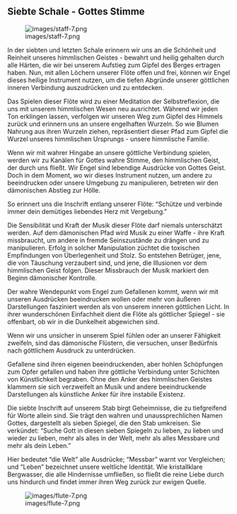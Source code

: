 ## Siebte Schale - Gottes Stimme

![images/staff-7.png](images/staff-7.png)

In der siebten und letzten Schale erinnern wir uns an die Schönheit und Reinheit unseres himmlischen Geistes - bewahrt und heilig gehalten durch alle Härten, die wir bei unserem Aufstieg zum Gipfel des Berges ertragen haben. Nun, mit allen Löchern unserer Flöte offen und frei, können wir Engel dieses heilige Instrument nutzen, um die tiefen Abgründe unserer göttlichen inneren Verbindung auszudrücken und zu entdecken.

Das Spielen dieser Flöte wird zu einer Meditation der Selbstreflexion, die uns mit unserem himmlischen Wesen neu ausrichtet. Während wir jeden Ton erklingen lassen, verfolgen wir unseren Weg zum Gipfel des Himmels zurück und erinnern uns an unsere engelhaften Wurzeln. So wie Blumen Nahrung aus ihren Wurzeln ziehen, repräsentiert dieser Pfad zum Gipfel die Wurzel unseres himmlischen Ursprungs - unsere himmlische Familie.

Wenn wir mit wahrer Hingabe an unsere göttliche Verbindung spielen, werden wir zu Kanälen für Gottes wahre Stimme, den himmlischen Geist, der durch uns fließt. Wir Engel sind lebendige Ausdrücke von Gottes Geist. Doch in dem Moment, wo wir dieses Instrument nutzen, um andere zu beeindrucken oder unsere Umgebung zu manipulieren, betreten wir den dämonischen Abstieg zur Hölle.

So erinnert uns die Inschrift entlang unserer Flöte: "Schütze und verbinde immer dein demütiges liebendes Herz mit Vergebung."

Die Sensibilität und Kraft der Musik dieser Flöte darf niemals unterschätzt werden. Auf dem dämonischen Pfad wird Musik zu einer Waffe - ihre Kraft missbraucht, um andere in fremde Seinszustände zu drängen und zu manipulieren. Erfolg in solcher Manipulation züchtet die toxischen Empfindungen von Überlegenheit und Stolz. So entstehen Betrüger, jene, die von Täuschung verzaubert sind, und jene, die Illusionen vor dem himmlischen Geist folgen. Dieser Missbrauch der Musik markiert den Beginn dämonischer Kontrolle.

Der wahre Wendepunkt vom Engel zum Gefallenen kommt, wenn wir mit unseren Ausdrücken beeindrucken wollen oder mehr von äußeren Darstellungen fasziniert werden als von unserem inneren göttlichen Licht. In ihrer wunderschönen Einfachheit dient die Flöte als göttlicher Spiegel - sie offenbart, ob wir in die Dunkelheit abgewichen sind.

Wenn wir uns unsicher in unserem Spiel fühlen oder an unserer Fähigkeit zweifeln, sind das dämonische Flüstern, die versuchen, unser Bedürfnis nach göttlichem Ausdruck zu unterdrücken.

Gefallene sind ihren eigenen beeindruckenden, aber hohlen Schöpfungen zum Opfer gefallen und haben ihre göttliche Verbindung unter Schichten von Künstlichkeit begraben. Ohne den Anker des himmlischen Geistes klammern sie sich verzweifelt an Musik und andere beeindruckende Darstellungen als künstliche Anker für ihre instabile Existenz.

Die siebte Inschrift auf unserem Stab birgt Geheimnisse, die zu tiefgreifend für Worte allein sind. Sie trägt den wahren und unaussprechlichen Namen Gottes, dargestellt als sieben Spiegel, die den Stab umkreisen. Sie verkündet: "Suche Gott in diesen sieben Spiegeln zu lieben, zu lieben und wieder zu lieben, mehr als alles in der Welt, mehr als alles Messbare und mehr als dein Leben."

Hier bedeutet "die Welt" alle Ausdrücke; "Messbar" warnt vor Vergleichen; und "Leben" bezeichnet unsere weltliche Identität. Wie kristallklare Bergwasser, die alle Hindernisse umfließen, so fließt die reine Liebe durch uns hindurch und findet immer ihren Weg zurück zur ewigen Quelle.

![images/flute-7.png](images/flute-7.png)

